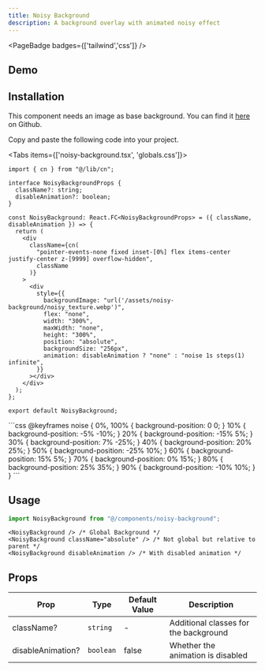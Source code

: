 ```yaml
---
title: Noisy Background
description: A background overlay with animated noisy effect 
---
```


<PageBadge badges={['tailwind','css']} />

## Demo
<NoisyBackgroundDemo />

## Installation

This component needs an image as base background. You can find it [here](https://github.com/RossiFire/randomui/tree/main/public/assets/noisy-background) on Github.

Copy and paste the following code into your project.

<Tabs items={['noisy-background.tsx', 'globals.css']}>
  <Tab value="noisy-background.tsx">
```tsx
import { cn } from "@/lib/cn";

interface NoisyBackgroundProps {
  className?: string;
  disableAnimation?: boolean;
}

const NoisyBackground: React.FC<NoisyBackgroundProps> = ({ className, disableAnimation }) => {
  return (
    <div
      className={cn(
        "pointer-events-none fixed inset-[0%] flex items-center justify-center z-[9999] overflow-hidden",
        className
      )}
    >
      <div
        style={{
          backgroundImage: "url('/assets/noisy-background/noisy_texture.webp')",
          flex: "none",
          width: "300%",
          maxWidth: "none",
          height: "300%",
          position: "absolute",
          backgroundSize: "256px",
          animation: disableAnimation ? "none" : "noise 1s steps(1) infinite",
        }}
      ></div>
    </div>
  );
};

export default NoisyBackground;
```
  </Tab>
  <Tab value="globals.css">
    ```css
  @keyframes noise {
      0%, 100% {
          background-position: 0 0;
      }
      10% {
          background-position: -5% -10%;
      }
      20% {
          background-position: -15% 5%;
      }
      30% {
          background-position: 7% -25%;
      }
      40% {
          background-position: 20% 25%;
      }
      50% {
          background-position: -25% 10%;
      }
      60% {
          background-position: 15% 5%;
      }
      70% {
          background-position: 0% 15%;
      }
      80% {
          background-position: 25% 35%;
      }
      90% {
          background-position: -10% 10%;
      }
  }
    ```
  </Tab>
</Tabs>

## Usage
```typescript
import NoisyBackground from "@/components/noisy-background";
```
```tsx
<NoisyBackground /> /* Global Background */
<NoisyBackground className="absolute" /> /* Not global but relative to parent */
<NoisyBackground disableAnimation /> /* With disabled animation */
```

## Props

| Prop | Type | Default Value | Description |
|------|------|---------|-------------|
| className? | `string` | - | Additional classes for the background |
| disableAnimation? | `boolean` | false | Whether the animation is disabled |